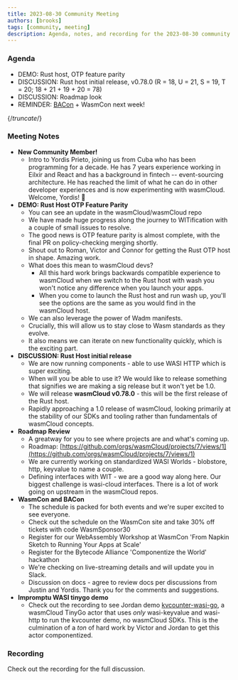 ```yaml
---
title: 2023-08-30 Community Meeting
authors: [brooks]
tags: [community, meeting]
description: Agenda, notes, and recording for the 2023-08-30 community meeting
---
```



### Agenda

- DEMO: Rust host, OTP feature parity
- DISCUSSION: Rust host initial release, v0.78.0 (R = 18, U = 21, S = 19, T = 20; 18 + 21 + 19 + 20 = 78)
- DISCUSSION: Roadmap look
- REMINDER: [BACon](https://www.eventbrite.com/e/bytecode-alliance-componentize-the-world-tickets-681895717447) + WasmCon next week!

{/*truncate*/}

### Meeting Notes

- **New Community Member!**
  - Intro to Yordis Prieto, joining us from Cuba who has been programming for a decade. He has 7 years experience working in Eilxir and React and has a background in fintech -- event-sourcing architecture. He has reached the limit of what he can do in other developer experiences and is now experimenting with wasmCloud. Welcome, Yordis! 🎉
- **DEMO: Rust Host OTP Feature Parity**
  - You can see an update in the wasmCloud/wasmCloud repo
  - We have made huge progress along the journey to WITification with a couple of small issues to resolve.
  - The good news is OTP feature parity is almost complete, with the final PR on policy-checking merging shortly.
  - Shout out to Roman, Victor and Connor for getting the Rust OTP host in shape. Amazing work.
  - What does this mean to wasmCloud devs?
    - All this hard work brings backwards compatible experience to wasmCloud when we switch to the Rust host with wash you won't notice any difference when you launch your apps.
    - When you come to launch the Rust host and run wash up, you'll see the options are the same as you would find in the wasmCloud host.
  - We can also leverage the power of Wadm manifests.
  - Crucially, this will allow us to stay close to Wasm standards as they evolve.
  - It also means we can iterate on new functionality quickly, which is the exciting part.
- **DISCUSSION: Rust Host initial release**
  - We are now running components - able to use WASI HTTP which is super exciting.
  - When will you be able to use it? We would like to release something that signifies we are making a sig release but it won't yet be 1.0.
  - We will release **wasmCloud v0.78.0** - this will be the first release of the Rust host.
  - Rapidly approaching a 1.0 release of wasmCloud, looking primarily at the stability of our SDKs and tooling rather than fundamentals of wasmCloud concepts.
- **Roadmap Review**
  - A greatway for you to see where projects are and what's coming up.
  - Roadmap: [https://github.com/orgs/wasmCloud/projects/7/views/1](https://github.com/orgs/wasmCloud/projects/7/views/1)
  - We are currently working on standardized WASI Worlds - blobstore, http, keyvalue to name a couple.
  - Defining interfaces with WIT - we are a good way along here. Our biggest challenge is wasi-cloud interfaces. There is a lot of work going on upstream in the wasmCloud repos.
- **WasmCon and BACon**
  - The schedule is packed for both events and we're super excited to see everyone.
  - Check out the schedule on the WasmCon site and take 30% off tickets with code WasmSponsor30
  - Register for our WebAssembly Workshop at WasmCon 'From Napkin Sketch to Running Your Apps at Scale'
  - Register for the Bytecode Alliance 'Componentize the World' hackathon
  - We're checking on live-streaming details and will update you in Slack.
  - Discussion on docs - agree to review docs per discussions from Justin and Yordis. Thank you for the comments and suggestions.
- **Impromptu WASI tinygo demo**
  - Check out the recording to see Jordan demo [kvcounter-wasi-go](https://github.com/jordan-rash/kvcounter-wasi-go), a wasmCloud TinyGo actor that uses _only_ wasi-keyvalue and wasi-http to run the kvcounter demo, no wasmCloud SDKs. This is the culmination of a _ton_ of hard work by Victor and Jordan to get this actor componentized.

### Recording

Check out the recording for the full discussion.

<ReactPlayer url='https://www.youtube.com/watch?v=kesWWnyFwHo' controls />
